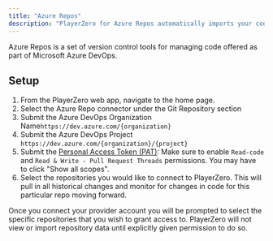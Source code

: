```yaml
---
title: "Azure Repos"
description: "PlayerZero for Azure Repos automatically imports your codebase into PlayerZero, providing automatic risk analysis, release monitoring, and other AI enabled features."
---
```


Azure Repos is a set of version control tools for managing code offered as part of Microsoft Azure DevOps.

<Snippet file="code-connector.mdx" />

## Setup
1. From the PlayerZero web app, navigate to the home page.
2. Select the Azure Repo connector under the Git Repository section
3. Submit the Azure DevOps Organization Name`https://dev.azure.com/{organization}`
4. Submit the Azure DevOps Project `https://dev.azure.com/{organization}/{project}`
5. Submit the [Personal Access Token (PAT)](https://learn.microsoft.com/en-us/azure/devops/organizations/accounts/use-personal-access-tokens-to-authenticate?view=azure-devops&tabs=Windows): Make sure to enable `Read-code` and `Read & Write - Pull Request Threads` permissions. You may have to click "Show all scopes".
6. Select the repositories you would like to connect to PlayerZero. This will pull in all historical changes and monitor for changes in code for this particular repo moving forward.

<Note>
    Once you connect your provider account you will be prompted to select the specific repositories that you wish to grant access to.
    PlayerZero will not view or import repository data until explicitly given permission to do so.
</Note>

